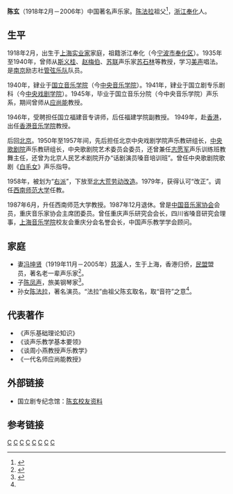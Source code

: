 '''陈玄'''（1918年2月－2006年）中国著名声乐家。[[陈法拉|陈法拉]]祖父<ref name="陈法拉陈玄">{{cite web |url=http://qd.ifeng.com/special/shishangqingdicontangchenfala/ |title=陈法拉FALA |publisher=[[凤凰网|凤凰网]] |accessdate=2013年11月12日 |language=zh-hans |archive-date=2014年2月9日 |archive-url=https://web.archive.org/web/20140209095037/http://qd.ifeng.com/special/shishangqingdicontangchenfala/ |dead-url=no }}</ref>，[[浙江|浙江]][[奉化|奉化]]人。

==生平==

1918年2月，出生于[[上海|上海]][[实业家|实业家]]家庭，祖籍浙江奉化（今[[宁波市|宁波市]][[奉化区|奉化区]]）。1935年至1940年，曾师从[[斯义桂|斯义桂]]、[[赵梅伯|赵梅伯]]、[[苏联|苏联]]声乐家[[苏石林|苏石林]]等教授，学习[[美声|美声]]唱法。是[[南京|南京]]励志社[[管弦乐队|管弦乐队]]队员。

1940年，肄业于[[国立音乐学院|国立音乐学院]]（今[[中央音乐学院|中央音乐学院]]）。1941年，肄业于国立剧专乐剧科（今[[中央戏剧学院|中央戏剧学院]]）。1945年，毕业于国立音乐分院（今中央音乐学院）声乐系，期间曾师从[[应尚能|应尚能]]教授。

1946年，受聘担任国立福建音专讲师，后任福建学院副教授。 1949年，赴[[香港|香港]]，出任[[香港音乐学院|香港音乐学院]]教授。

后回[[北京|北京]]。1950年至1957年间，先后担任北京中央戏剧学院声乐教研组长，[[中央歌剧院|中央歌剧院]]声乐教研组长，中央歌剧院艺术委员会委员，还曾兼任[[志愿军|志愿军]]声乐训练班教舞主任，还曾为北京人民艺术剧院开办“话剧演员嗓音培训班”。曾任中央歌剧院歌剧《[[白毛女|白毛女]]》声乐指导。

1958年，被划为“[[右派|右派]]”，下放至[[北大荒|北大荒]][[劳动改造|劳动改造]]。1979年，获得认可“改正”。调任[[西南师范大学|西南师范大学]]任教。

1987年6月，升任西南师范大学教授。1987年12月退休。曾是[[中国音乐家协会|中国音乐家协会]]会员，重庆音乐家协会主席团委员。曾任重庆声乐研究会会长，四川省嗓音研究会理事，[[上海音乐学院|上海音乐学院]]校友会重庆分会名誉会长，中国声乐教学学会顾问。

==家庭==
* 妻[[冯坤贤|冯坤贤]]（1919年11月－2005年）[[慈溪|慈溪]]人，生于上海，香港归侨，[[民盟|民盟]]盟员，著名老一辈声乐家<ref name="fala deng">{{cite web |url=http://www.zgfxnews.net/xw/content/yl/2012-10/85960.html |title=陈法拉百变大咖秀模仿邓丽君 演唱 我只在乎你 |publisher=分享资讯网 |time=12-10-22 0:23:27 |accessdate=2013年11月12日 |language=zh-hans |archive-url=https://web.archive.org/web/20150610220908/http://www.zgfxnews.net/xw/content/yl/2012-10/85960.html |archive-date=2015年6月10日 |dead-url=yes }}</ref>。
* 子[[陈凤声|陈凤声]]，旅美钢琴家<ref name="fala chen_fengsheng">{{cite web |url=http://star.yoka.com/FalaChen |title=陈法拉：个人档案 |publisher=YOKA.com |accessdate=2013年11月12日 |language=zh-hans |deadurl=yes |archiveurl=https://web.archive.org/web/20120630043950/http://star.yoka.com/FalaChen |archivedate=2012年6月30日 }}</ref>。
* 孙女[[陈法拉|陈法拉]]，著名演员。“法拉”由祖父陈玄取名，取“音符”之意<ref name="陈法拉陈玄"/>。

==代表著作== 
* 《声乐基础理论知识》 
* 《谈声乐教学基本要领》
* 《谈周小燕教授声乐教学》
* 《一代名师应尚能教授》

==外部链接==
* 国立剧专纪念馆：[https://web.archive.org/web/20150610223214/http://www.gljz.gov.cn/Alumnispace.asp?id=113  陈玄校友资料]

==参考链接==
{{reflist}}

[[Category:1918年出生|C]]
[[Category:2006年逝世|C]]
[[Category:中央音乐学院校友|C]]
[[Category:中央戲劇學院校友|C]]
[[Category:宁波裔上海人|C]]
[[Category:香港宁波人|C]]
[[Category:奉化人|C]]
[[Category:中国音乐家|C]]